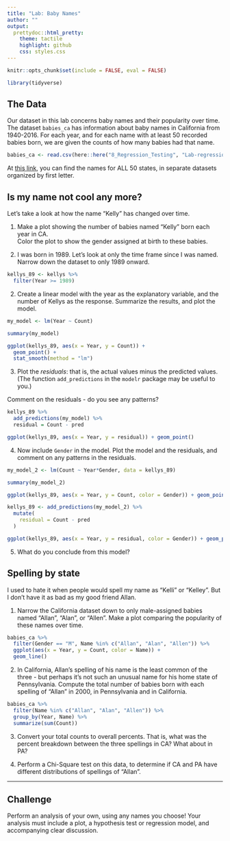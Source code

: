 ```yaml
---
title: "Lab: Baby Names"
author: ""
output:
  prettydoc::html_pretty:
    theme: tactile
    highlight: github
    css: styles.css
---
```


```r
knitr::opts_chunk$set(include = FALSE, eval = FALSE)
```

```r
library(tidyverse)
```



## The Data

Our dataset in this lab concerns baby names and their popularity over time.  The dataset `babies_ca` has information about baby names in California from 1940-2016.  For each year, and for each name with at least 50 recorded babies born, we are given the counts of how many babies had that name.

```r
babies_ca <- read.csv(here::here("8_Regression_Testing", "Lab-regression-babynames", "babies_ca.csv"))
```

At [this link](https://www.dropbox.com/sh/czm61yzmvzl6xfb/AABEFdpy02aNRhZ_vcxrVAQSa?dl=0), you can find the names for ALL 50 states, in separate datasets organized by first letter.


## Is my name not cool any more?

Let's take a look at how the name "Kelly" has changed over time.  

1. Make a plot showing the number of babies named "Kelly" born each year in CA.  
Color the plot to show the gender assigned at birth to these babies.

2. I was born in 1989.  Let's look at only the time frame since I was named.
Narrow down the dataset to only 1989 onward.

```r
kellys_89 <- kellys %>%
  filter(Year >= 1989)
```

2. Create a linear model with the year as the explanatory variable, and the number 
of Kellys as the response.  Summarize the results, and plot the model.

```r
my_model <- lm(Year ~ Count)

summary(my_model)
```



```r

ggplot(kellys_89, aes(x = Year, y = Count)) +
  geom_point() + 
  stat_smooth(method = "lm")

```

3. Plot the *residuals*: that is, the actual values minus the predicted values.  
(The function `add_predictions` in the `modelr` package may be useful to you.)

Comment on the residuals - do you see any patterns?

```r

kellys_89 %>%
  add_predictions(my_model) %>%
  residual = Count - pred

ggplot(kellys_89, aes(x = Year, y = residual)) + geom_point()
```


4. Now include `Gender` in the model.  Plot the model and the residuals, and comment
on any patterns in the residuals.

```r
my_model_2 <- lm(Count ~ Year*Gender, data = kellys_89)

summary(my_model_2)

ggplot(kellys_89, aes(x = Year, y = Count, color = Gender)) + geom_point() + stat_smooth(method = "lm")

kellys_89 <- add_predictions(my_model_2) %>%
  mutate(
    residual = Count - pred
  )

ggplot(kellys_89, aes(x = Year, y = residual, color = Gender)) + geom_point()
```



5. What do you conclude from this model?


## Spelling by state

I used to hate it when people would spell my name as "Kelli" or "Kelley".  But
I don't have it as bad as my good friend Allan.

1.  Narrow the California dataset down to only male-assigned babies named 
"Allan", "Alan", or "Allen".
Make a plot comparing the popularity of these names over time.

```r
babies_ca %>%
  filter(Gender == "M", Name %in% c("Allan", "Alan", "Allen")) %>%
  ggplot(aes(x = Year, y = Count, color = Name)) +
  geom_line()
```


2.  In California, Allan's spelling of his name is the least common of the three - but perhaps
it's not such an unusual name for his home state of Pennsylvania.  Compute
the total number of babies born with each spelling of "Allan" in 2000, in Pennsylvania
and in California.

```r
babies_ca %>%
  filter(Name %in% c("Allan", "Alan", "Allen")) %>%
  group_by(Year, Name) %>%
  summarize(sum(Count))
```

3. Convert your total counts to overall percents.  That is, what was the percent
breakdown between the three spellings in CA?  What about in PA?

4. Perform a Chi-Square test on this data, to determine if CA and PA have different
distributions of spellings of "Allan".

---

## Challenge

Perform an analysis of your own, using any names you choose!  Your analysis must
include a plot, a hypothesis test or regression model, and accompanying clear discussion.
